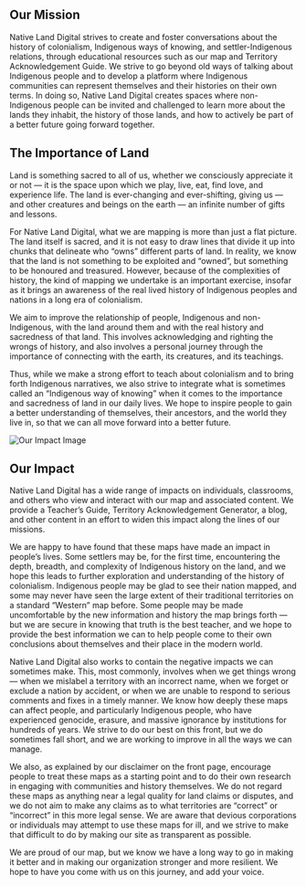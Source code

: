 ## Our Mission

Native Land Digital strives to create and foster conversations about the history of colonialism, Indigenous ways of knowing, and settler-Indigenous relations, through educational resources such as our map and Territory Acknowledgement Guide. We strive to go beyond old ways of talking about Indigenous people and to develop a platform where Indigenous communities can represent themselves and their histories on their own terms. In doing so, Native Land Digital creates spaces where non-Indigenous people can be invited and challenged to learn more about the lands they inhabit, the history of those lands, and how to actively be part of a better future going forward together.

## The Importance of Land

Land is something sacred to all of us, whether we consciously appreciate it or not — it is the space upon which we play, live, eat, find love, and experience life. The land is ever-changing and ever-shifting, giving us — and other creatures and beings on the earth — an infinite number of gifts and lessons.

For Native Land Digital, what we are mapping is more than just a flat picture. The land itself is sacred, and it is not easy to draw lines that divide it up into chunks that delineate who “owns” different parts of land. In reality, we know that the land is not something to be exploited and “owned”, but something to be honoured and treasured. However, because of the complexities of history, the kind of mapping we undertake is an important exercise, insofar as it brings an awareness of the real lived history of Indigenous peoples and nations in a long era of colonialism.

We aim to improve the relationship of people, Indigenous and non-Indigenous, with the land around them and with the real history and sacredness of that land. This involves acknowledging and righting the wrongs of history, and also involves a personal journey through the importance of connecting with the earth, its creatures, and its teachings.

Thus, while we make a strong effort to teach about colonialism and to bring forth Indigenous narratives, we also strive to integrate what is sometimes called an “Indigenous way of knowing” when it comes to the importance and sacredness of land in our daily lives. We hope to inspire people to gain a better understanding of themselves, their ancestors, and the world they live in, so that we can all move forward into a better future.

<img src="https://d75cfcm8x0ifj.cloudfront.net/how-to-use-top.webp" alt="Our Impact Image" />

## Our Impact

Native Land Digital has a wide range of impacts on individuals, classrooms, and others who view and interact with our map and associated content. We provide a Teacher’s Guide, Territory Acknowledgement Generator, a blog, and other content in an effort to widen this impact along the lines of our missions.

We are happy to have found that these maps have made an impact in people’s lives. Some settlers may be, for the first time, encountering the depth, breadth, and complexity of Indigenous history on the land, and we hope this leads to further exploration and understanding of the history of colonialism. Indigenous people may be glad to see their nation mapped, and some may never have seen the large extent of their traditional territories on a standard “Western” map before. Some people may be made uncomfortable by the new information and history the map brings forth — but we are secure in knowing that truth is the best teacher, and we hope to provide the best information we can to help people come to their own conclusions about themselves and their place in the modern world.

Native Land Digital also works to contain the negative impacts we can sometimes make. This, most commonly, involves when we get things wrong — when we mislabel a territory with an incorrect name, when we forget or exclude a nation by accident, or when we are unable to respond to serious comments and fixes in a timely manner. We know how deeply these maps can affect people, and particularly Indigenous people, who have experienced genocide, erasure, and massive ignorance by institutions for hundreds of years. We strive to do our best on this front, but we do sometimes fall short, and we are working to improve in all the ways we can manage.

We also, as explained by our disclaimer on the front page, encourage people to treat these maps as a starting point and to do their own research in engaging with communities and history themselves. We do not regard these maps as anything near a legal quality for land claims or disputes, and we do not aim to make any claims as to what territories are “correct” or “incorrect” in this more legal sense. We are aware that devious corporations or individuals may attempt to use these maps for ill, and we strive to make that difficult to do by making our site as transparent as possible.

We are proud of our map, but we know we have a long way to go in making it better and in making our organization stronger and more resilient. We hope to have you come with us on this journey, and add your voice.
